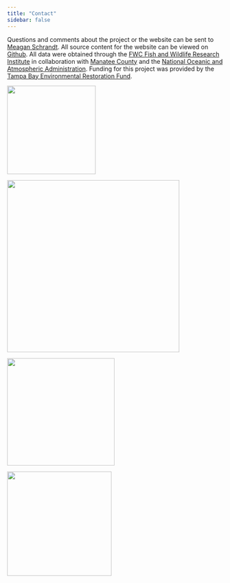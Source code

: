 ```yaml
---
title: "Contact"
sidebar: false
---
```


Questions and comments about the project or the website can be sent to [Meagan Schrandt](mailto:Meagan.Schrandt@MyFWC.com). All source content for the website can be viewed on [Github](https://github.com/tbep-tech/robinson-sport-fish/). All data were obtained through the [FWC Fish and Wildlife Research Institute](https://myfwc.com/research/) in collaboration with [Manatee County](https://www.mymanatee.org/departments/parks___natural_resources) and the [National Oceanic and Atmospheric Administration](https://www.fisheries.noaa.gov/about/office-habitat-conservation). Funding for this project was provided by the [Tampa Bay Environmental Restoration Fund](https://estuaries.org/tampa-bay-environmental-restoration-fund/).

::: {layout-ncol="4"}
![](images/FWC%20seal%20c.png){width="206"}

![](images/manatee_county.png){width="401"}

![](images/NOAA_logo.png){width="250"}

![](images/paste-C6810F09.png){width="243"}
:::
